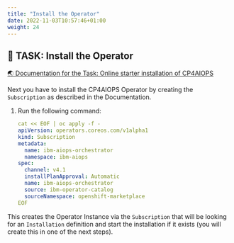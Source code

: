 ```yaml
---
title: "Install the Operator"
date: 2022-11-03T10:57:46+01:00
weight: 24
---
```




## 🚀 TASK: Install the Operator
<a href="https://www.ibm.com/docs/en/cloud-paks/cloud-pak-watson-aiops/4.1.0?topic=manager-starter-installation-cli" target="_blank" >🌏 Documentation for the Task: Online starter installation of CP4AIOPS</a>

Next you have to install the CP4AIOPS Operator by creating the `Subscription` as described in the Documentation.



<Accordion>
<AccordionItem title="💡 Need Help?">

1. Run the following command:
 
	```yaml
	cat << EOF | oc apply -f -
	apiVersion: operators.coreos.com/v1alpha1
	kind: Subscription
	metadata:
	  name: ibm-aiops-orchestrator
	  namespace: ibm-aiops
	spec:
	  channel: v4.1
	  installPlanApproval: Automatic
	  name: ibm-aiops-orchestrator
	  source: ibm-operator-catalog
	  sourceNamespace: openshift-marketplace
	EOF

</AccordionItem>
</Accordion>

<InlineNotification kind="info">

This creates the Operator Instance via the `Subscription` that will be looking for an `Installation` definition and start the installation if it exists (you will create this in one of the next steps). 

</InlineNotification>

